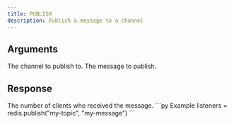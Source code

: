 ```yaml
---
title: PUBLISH
description: Publish a message to a channel
---
```



## Arguments

<ParamField body="channel" type="str" required>
The channel to publish to.
</ParamField>

<ParamField body="message" type="TMessage">
The message to publish.
</ParamField>

## Response

<ResponseField type="int" required>
  The number of clients who received the message.
</ResponseField>

<RequestExample>
```py Example
listeners = redis.publish("my-topic", "my-message")
```
</RequestExample>
